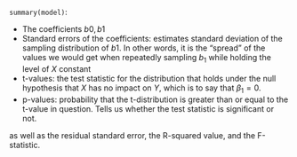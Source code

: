 `summary(model)`:

- The coefficients $b0, b1$
- Standard errors of the coefficients: estimates standard deviation of the
sampling distribution of $b1$. In other words, it is the "spread" of the values
we would get when repeatedly sampling $b_1$ while holding the level of $X$
constant
- t-values: the test statistic for the distribution that holds under the null
hypothesis that $X$ has no impact on $Y$, which is to say that $\beta_1 = 0$.
- p-values: probability that the t-distribution is greater than or equal to the
t-value in question. Tells us whether the test statistic is significant or not.

as well as the residual standard error, the R-squared value, and the F-statistic.
